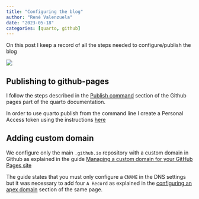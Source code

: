 ```yaml
---
title: "Configuring the blog"
author: "René Valenzuela"
date: "2023-05-18"
categories: [quarto, github]
---
```


On this post I keep a record of all the steps needed to configure/publish the blog

![](thumbnail.jpg)

## Publishing to github-pages

I follow the steps described in the [Publish command](https://quarto.org/docs/publishing/github-pages.html#publish-command) section of the Github pages part of the quarto documentation.

In order to use quarto publish from the command line I create a Personal Access token using the instructions [here](https://docs.github.com/en/authentication/keeping-your-account-and-data-secure/creating-a-personal-access-token#creating-a-fine-grained-personal-access-token)

## Adding custom domain

We configure only the main `.github.io` repository with a custom domain in Github as explained in the guide [Managing a custom domain for your GitHub Pages site](https://docs.github.com/en/pages/configuring-a-custom-domain-for-your-github-pages-site/managing-a-custom-domain-for-your-github-pages-site#about-custom-domain-configuration)

The guide states that you must only configure a `CNAME` in the DNS settings but it was necessary to add four `A Record` as explained in the [configuring an apex domain](https://docs.github.com/en/pages/configuring-a-custom-domain-for-your-github-pages-site/managing-a-custom-domain-for-your-github-pages-site#configuring-an-apex-domain) section of the same page.

